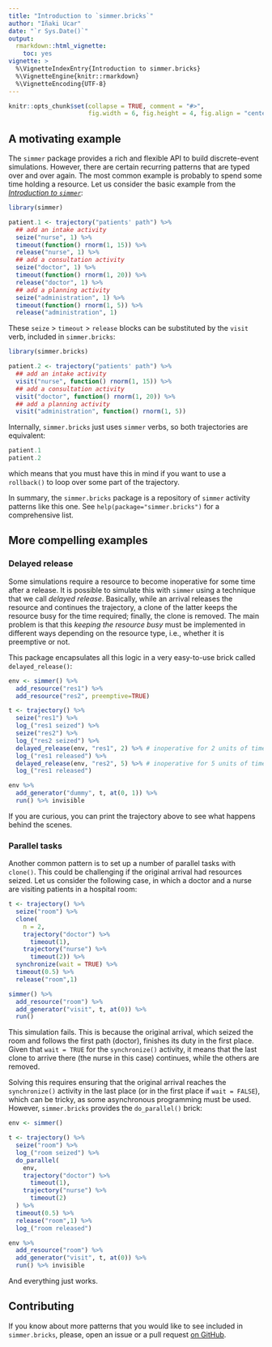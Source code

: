 ```yaml
---
title: "Introduction to `simmer.bricks`"
author: "Iñaki Ucar"
date: "`r Sys.Date()`"
output: 
  rmarkdown::html_vignette:
    toc: yes
vignette: >
  %\VignetteIndexEntry{Introduction to simmer.bricks}
  %\VignetteEngine{knitr::rmarkdown}
  %\VignetteEncoding{UTF-8}
---
```


```r
knitr::opts_chunk$set(collapse = TRUE, comment = "#>", 
                      fig.width = 6, fig.height = 4, fig.align = "center")
```

## A motivating example

The `simmer` package provides a rich and flexible API to build discrete-event simulations. However, there are certain recurring patterns that are typed over and over again. The most common example is probably to spend some time holding a resource. Let us consider the basic example from the [_Introduction to `simmer`_](http://r-simmer.org/articles/simmer-01-introduction.html):

```r
library(simmer)

patient.1 <- trajectory("patients' path") %>%
  ## add an intake activity 
  seize("nurse", 1) %>%
  timeout(function() rnorm(1, 15)) %>%
  release("nurse", 1) %>%
  ## add a consultation activity
  seize("doctor", 1) %>%
  timeout(function() rnorm(1, 20)) %>%
  release("doctor", 1) %>%
  ## add a planning activity
  seize("administration", 1) %>%
  timeout(function() rnorm(1, 5)) %>%
  release("administration", 1)
```

These `seize` > `timeout` > `release` blocks can be substituted by the `visit` verb, included in `simmer.bricks`:

```r
library(simmer.bricks)

patient.2 <- trajectory("patients' path") %>%
  ## add an intake activity 
  visit("nurse", function() rnorm(1, 15)) %>%
  ## add a consultation activity
  visit("doctor", function() rnorm(1, 20)) %>%
  ## add a planning activity
  visit("administration", function() rnorm(1, 5))
```

Internally, `simmer.bricks` just uses `simmer` verbs, so both trajectories are equivalent:

```r
patient.1
patient.2
```

which means that you must have this in mind if you want to use a `rollback()` to loop over some part of the trajectory.

In summary, the `simmer.bricks` package is a repository of `simmer` activity patterns like this one. See `help(package="simmer.bricks")` for a comprehensive list.

## More compelling examples

### Delayed release

Some simulations require a resource to become inoperative for some time after a release. It is possible to simulate this with `simmer` using a technique that we call *delayed release*. Basically, while an arrival releases the resource and continues the trajectory, a clone of the latter keeps the resource busy for the time required; finally, the clone is removed. The main problem is that this *keeping the resource busy* must be implemented in different ways depending on the resource type, i.e., whether it is preemptive or not.

This package encapsulates all this logic in a very easy-to-use brick called `delayed_release()`:

```r
env <- simmer() %>%
  add_resource("res1") %>%
  add_resource("res2", preemptive=TRUE)

t <- trajectory() %>%
  seize("res1") %>%
  log_("res1 seized") %>%
  seize("res2") %>%
  log_("res2 seized") %>%
  delayed_release(env, "res1", 2) %>% # inoperative for 2 units of time
  log_("res1 released") %>%
  delayed_release(env, "res2", 5) %>% # inoperative for 5 units of time
  log_("res1 released")

env %>%
  add_generator("dummy", t, at(0, 1)) %>%
  run() %>% invisible
```

If you are curious, you can print the trajectory above to see what happens behind the scenes.

### Parallel tasks

Another common pattern is to set up a number of parallel tasks with `clone()`. This could be challenging if the original arrival had resources seized. Let us consider the following case, in which a doctor and a nurse are visiting patients in a hospital room:

```r
t <- trajectory() %>%
  seize("room") %>%
  clone(
    n = 2,
    trajectory("doctor") %>%
      timeout(1),
    trajectory("nurse") %>%
      timeout(2)) %>%
  synchronize(wait = TRUE) %>%
  timeout(0.5) %>%
  release("room",1)

simmer() %>%
  add_resource("room") %>%
  add_generator("visit", t, at(0)) %>%
  run()
```

This simulation fails. This is because the original arrival, which seized the room and follows the first path (doctor), finishes its duty in the first place. Given that `wait = TRUE` for the `synchronize()` activity, it means that the last clone to arrive there (the nurse in this case) continues, while the others are removed.

Solving this requires ensuring that the original arrival reaches the `synchronize()` activity in the last place (or in the first place if `wait = FALSE`), which can be tricky, as some asynchronous programming must be used. However, `simmer.bricks` provides the `do_parallel()` brick:

```r
env <- simmer()

t <- trajectory() %>%
  seize("room") %>%
  log_("room seized") %>%
  do_parallel(
    env,
    trajectory("doctor") %>%
      timeout(1),
    trajectory("nurse") %>%
      timeout(2)
  ) %>%
  timeout(0.5) %>%
  release("room",1) %>%
  log_("room released")

env %>%
  add_resource("room") %>%
  add_generator("visit", t, at(0)) %>%
  run() %>% invisible
```

And everything just works.

## Contributing

If you know about more patterns that you would like to see included in `simmer.bricks`, please, open an issue or a pull request [on GitHub](https://github.com/r-simmer/simmer.bricks).

